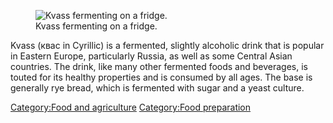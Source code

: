 {{Lang|[[Kvass|English]] - [[Kvass (es)|Español]]}}

[[Image:Kvass-fermenting-small.jpg|frame|right|Kvass fermenting on a fridge.]]

Kvass (квас in Cyrillic) is a fermented, slightly alcoholic drink that is popular in Eastern Europe, particularly Russia, as well as some Central Asian countries. The drink, like many other fermented foods and beverages, is touted for its healthy properties and is consumed by all ages. The base is generally rye bread, which is fermented with sugar and a yeast culture.

[[Category:Food and agriculture]]
[[Category:Food preparation]]